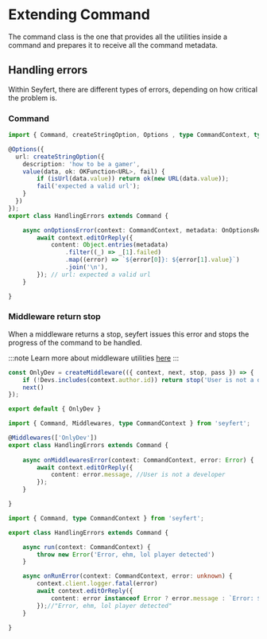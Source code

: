 # Extending Command

The command class is the one that provides all the utilities inside a command and prepares it to receive all the command metadata.

## Handling errors

Within Seyfert, there are different types of errors, depending on how critical the problem is.

### Command

```ts showLineNumbers
import { Command, createStringOption, Options , type CommandContext, type OnOptionsReturnObject } from 'seyfert';

@Options({
  url: createStringOption({
    description: 'how to be a gamer',
    value(data, ok: OKFunction<URL>, fail) {
        if (isUrl(data.value)) return ok(new URL(data.value));
        fail('expected a valid url');
    }
  })
});
export class HandlingErrors extends Command {

    async onOptionsError(context: CommandContext, metadata: OnOptionsReturnObject) {
        await context.editOrReply({
            content: Object.entries(metadata)
                .filter((_) => _[1].failed)
                .map((error) => `${error[0]}: ${error[1].value}`)
                .join('\n'),
        }); // url: expected a valid url
    }

}
```

### Middleware return stop

When a middleware returns a stop, seyfert issues this error and stops the progress of the command to be handled.

:::note
Learn more about middleware utilities [here](#)
:::

```ts showLineNumbers
const OnlyDev = createMiddleware(({ context, next, stop, pass }) => {
    if (!Devs.includes(context.author.id)) return stop('User is not a developer')
    next()
});

export default { OnlyDev }
```

```ts showLineNumbers
import { Command, Middlewares, type CommandContext } from 'seyfert';

@Middlewares(['OnlyDev'])
export class HandlingErrors extends Command {
    
    async onMiddlewaresError(context: CommandContext, error: Error) {
        await context.editOrReply({
            content: error.message, //User is not a developer
        });
    }

}
```

```ts showLineNumbers
import { Command, type CommandContext } from 'seyfert';

export class HandlingErrors extends Command {

    async run(context: CommandContext) {
        throw new Error('Error, ehm, lol player detected')
    }

    async onRunError(context: CommandContext, error: unknown) {
        context.client.logger.fatal(error)
        await context.editOrReply({
            content: error instanceof Error ? error.message : `Error: ${error}`,
        });//"Error, ehm, lol player detected"
    }

}
```
